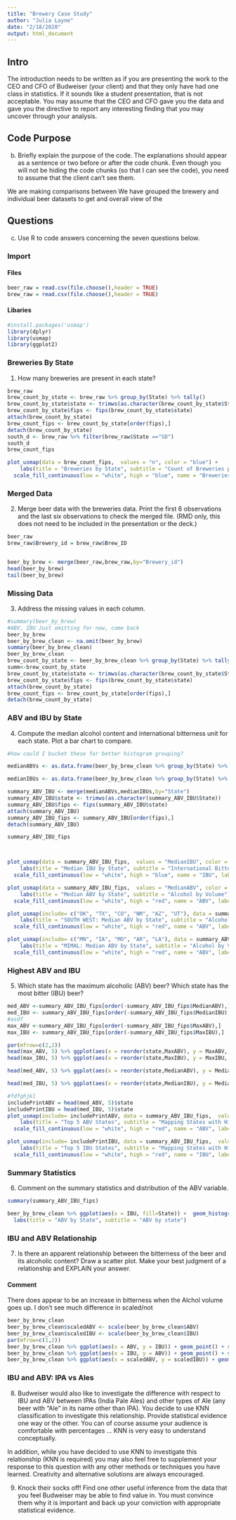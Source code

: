 ```yaml
---
title: "Brewery Case Study"
author: "Julia Layne"
date: "2/18/2020"
output: html_document
---
```


## Intro
The introduction needs to be written as if you are presenting the work to the CEO and CFO of Budweiser (your client) and that they only have had one class in statistics.  If it sounds like a student presentation, that is not acceptable.  You may assume that the CEO and CFO gave you the data and gave you the directive to report any interesting finding that you may uncover through your analysis.



## Code Purpose
b.	Briefly explain the purpose of the code. The explanations should appear as a sentence or two before or after the code chunk. Even though you will not be hiding the code chunks (so that I can see the code), you need to assume that the client can’t see them.

We are making comparisons between 
We have grouped the brewery and individual beer datasets to get and overall view of the

## Questions
c.	Use R to code answers concerning the seven questions below.

### Import
#### Files
```r
beer_raw = read.csv(file.choose(),header = TRUE)
brew_raw = read.csv(file.choose(),header = TRUE)
```
#### Libaries
```r
#install.packages('usmap')
library(dplyr)
library(usmap)
library(ggplot2)
```
### Breweries By State
1.   How many breweries are present in each state?
```r
brew_raw
brew_count_by_state <- brew_raw %>% group_by(State) %>% tally()
brew_count_by_state$state <- trimws(as.character(brew_count_by_state$State))
brew_count_by_state$fips <- fips(brew_count_by_state$state)
attach(brew_count_by_state)
brew_count_fips <- brew_count_by_state[order(fips),] 
detach(brew_count_by_state)
south_d <- brew_raw %>% filter(brew_raw$State =="SD")
south_d
brew_count_fips

plot_usmap(data = brew_count_fips,  values = "n", color = "blue") + 
    labs(title = "Breweries by State", subtitle = "Count of Breweries per state") + 
  scale_fill_continuous(low = "white", high = "blue", name = "Breweries by State", label = scales::comma) + theme(legend.position = "right")
```

### Merged Data
2.   Merge beer data with the breweries data. Print the first 6 observations and the last six observations to check the merged file.  (RMD only, this does not need to be included in the presentation or the deck.)
```r

beer_raw
brew_raw$Brewery_id = brew_raw$Brew_ID


beer_by_brew <- merge(beer_raw,brew_raw,by="Brewery_id")
head(beer_by_brew) 
tail(beer_by_brew)

```

### Missing Data
3.   Address the missing values in each column.
```r
#summary(beer_by_brew)
#ABV, IBU Just omitting for now, come back
beer_by_brew
beer_by_brew_clean <- na.omit(beer_by_brew)
summary(beer_by_brew_clean)
beer_by_brew_clean
brew_count_by_state <- beer_by_brew_clean %>% group_by(State) %>% tally()
summ<-brew_count_by_state
brew_count_by_state$state <- trimws(as.character(brew_count_by_state$State))
brew_count_by_state$fips <- fips(brew_count_by_state$state)
attach(brew_count_by_state)
brew_count_fips <- brew_count_by_state[order(fips),] 
detach(brew_count_by_state)

```

### ABV and IBU by State
4.   Compute the median alcohol content and international bitterness unit for each state. Plot a bar chart to compare.
```r

#how could I bucket these for better histogram grouping?

medianABVs <- as.data.frame(beer_by_brew_clean %>% group_by(State) %>% summarise( MedianABV=median(ABV* 100), MeanABV=mean(ABV* 100), MaxABV=max(ABV* 100), MinABV=min(ABV* 100), StdABV=sd(ABV* 100)))

medianIBUs <- as.data.frame(beer_by_brew_clean %>% group_by(State) %>% summarise( MedianIBU=median(IBU), MeanIBU=mean(IBU), MaxIBU=max(IBU), MinIBU=min(IBU), StdIBU=sd(IBU))) 

summary_ABV_IBU <- merge(medianABVs,medianIBUs,by="State")
summary_ABV_IBU$state <- trimws(as.character(summary_ABV_IBU$State))
summary_ABV_IBU$fips <- fips(summary_ABV_IBU$state)
attach(summary_ABV_IBU)
summary_ABV_IBU_fips <- summary_ABV_IBU[order(fips),] 
detach(summary_ABV_IBU)

summary_ABV_IBU_fips



plot_usmap(data = summary_ABV_IBU_fips,  values = "MedianIBU", color = "blue") + 
    labs(title = "Median IBU by State", subtitle = "International Bitterness Units") + 
  scale_fill_continuous(low = "white", high = "blue", name = "IBU", label = scales::comma) + theme(legend.position = "right")

plot_usmap(data = summary_ABV_IBU_fips,  values = "MedianABV", color = "red") + 
    labs(title = "Median ABV by State", subtitle = "Alcohol by Volume") + 
  scale_fill_continuous(low = "white", high = "red", name = "ABV", label = scales::comma) + theme(legend.position = "right")

plot_usmap(include= c("OK", "TX", "CO", "NM", "AZ", "UT"), data = summary_ABV_IBU_fips,  values = "MedianABV", color = "red") + 
    labs(title = "SOUTH WEST: Median ABV by State", subtitle = "Alcohol by Volume") + 
  scale_fill_continuous(low = "white", high = "red", name = "ABV", label = scales::comma) + theme(legend.position = "right")

plot_usmap(include= c("MN", "IA", "MO", "AR", "LA"), data = summary_ABV_IBU_fips,  values = "MedianABV", color = "red") + 
    labs(title = "MIMAL: Median ABV by State", subtitle = "Alcohol by Volume") + 
  scale_fill_continuous(low = "white", high = "red", name = "ABV", label = scales::comma) + theme(legend.position = "right")
```


### Highest ABV and IBU
5.   Which state has the maximum alcoholic (ABV) beer? Which state has the most bitter (IBU) beer?
```r
med_ABV <-summary_ABV_IBU_fips[order(-summary_ABV_IBU_fips$MedianABV),] 
med_IBU <- summary_ABV_IBU_fips[order(-summary_ABV_IBU_fips$MedianIBU),] 
#asdf
max_ABV <-summary_ABV_IBU_fips[order(-summary_ABV_IBU_fips$MaxABV),] 
max_IBU <- summary_ABV_IBU_fips[order(-summary_ABV_IBU_fips$MaxIBU),] 

par(mfrow=c(2,2))
head(max_ABV, 5) %>% ggplot(aes(x = reorder(state,MaxABV), y = MaxABV, fill=state)) + scale_colour_gradient()+ geom_col(show.legend = FALSE) + ggtitle("Top 5 ABV by State") + xlab("State") + ylab("Median ABV") + theme(axis.text.x = element_text(angle=90, size=8, vjust = .5))
head(max_IBU, 5) %>% ggplot(aes(x = reorder(state,MaxIBU), y = MaxIBU, fill=state)) + scale_colour_gradient()+ geom_col(show.legend = FALSE) + ggtitle("Top 5 IBU by State") + xlab("State") + ylab("Median IBU") + theme(axis.text.x = element_text(angle=90, size=8, vjust = .5))

head(med_ABV, 5) %>% ggplot(aes(x = reorder(state,MedianABV), y = MedianABV, fill=state)) + scale_colour_gradient()+ geom_col(show.legend = FALSE) + ggtitle("Top 5 Median ABV by State") + xlab("State") + ylab("Median ABV") + theme(axis.text.x = element_text(angle=90, size=8, vjust = .5))

head(med_IBU, 5) %>% ggplot(aes(x = reorder(state,MedianIBU), y = MedianIBU, fill=state)) + scale_colour_gradient()+ geom_col(show.legend = FALSE) + ggtitle("Top 5 Median IBU by State") + xlab("State") + ylab("Median IBU") + theme(axis.text.x = element_text(angle=90, size=8, vjust = .5))

#fdfghjkl
includePrintABV = head(med_ABV, 5)$state
includePrintIBU = head(med_IBU, 5)$state
plot_usmap(include= includePrintABV, data = summary_ABV_IBU_fips,  values = "MaxABV", color = "red") + 
    labs(title = "Top 5 ABV States", subtitle = "Mapping States with Highest Alcohol by Volume") + 
  scale_fill_continuous(low = "white", high = "red", name = "ABV", label = scales::comma) + theme(legend.position = "right")

plot_usmap(include= includePrintIBU, data = summary_ABV_IBU_fips,  values = "MaxIBU", color = "red") + 
    labs(title = "Top 5 IBU States", subtitle = "Mapping States with Highest International Bitterness Units") + 
  scale_fill_continuous(low = "white", high = "red", name = "IBU", label = scales::comma) + theme(legend.position = "right")
```

### Summary Statistics
6.   Comment on the summary statistics and distribution of the ABV variable.
```r
summary(summary_ABV_IBU_fips)

beer_by_brew_clean %>% ggplot(aes(x = IBU, fill=State)) +  geom_histogram(stat = "count", position = "dodge",  aes(x = IBU)) +
  labs(title = "ABV by State", subtitle = "ABV by state")
```

### IBU and ABV Relationship
7.   Is there an apparent relationship between the bitterness of the beer and its alcoholic content? Draw a scatter plot.  Make your best judgment of a relationship and EXPLAIN your answer.

#### Comment
There does appear to be an increase in bitterness when the Alchol volume goes up. 
I don't see much difference in scaled/not
```r
beer_by_brew_clean
beer_by_brew_clean$scaledABV <- scale(beer_by_brew_clean$ABV)
beer_by_brew_clean$scaledIBU <- scale(beer_by_brew_clean$IBU)
par(mfrow=c(1,2))
beer_by_brew_clean %>% ggplot(aes(x = ABV, y = IBU)) + geom_point() + stat_smooth() + ggtitle("ABV vs IBU: Not Scaled")
beer_by_brew_clean %>% ggplot(aes(x = IBU, y = ABV)) + geom_point() + stat_smooth() + ggtitle("ABV vs IBU: Not Scaled")
beer_by_brew_clean %>% ggplot(aes(x = scaledABV, y = scaledIBU)) + geom_point() + stat_smooth() + ggtitle("ABV vs IBU: Scaled")

```

### IBU and ABV: IPA vs Ales
8.  Budweiser would also like to investigate the difference with respect to IBU and ABV between IPAs (India Pale Ales) and other types of Ale (any beer with “Ale” in its name other than IPA).  You decide to use KNN classification to investigate this relationship.  Provide statistical evidence one way or the other. You can of course assume your audience is comfortable with percentages … KNN is very easy to understand conceptually.

In addition, while you have decided to use KNN to investigate this relationship (KNN is required) you may also feel free to supplement your response to this question with any other methods or techniques you have learned.  Creativity and alternative solutions are always encouraged.  

9. Knock their socks off!  Find one other useful inference from the data that you feel Budweiser may be able to find value in.  You must convince them why it is important and back up your conviction with appropriate statistical evidence. 








